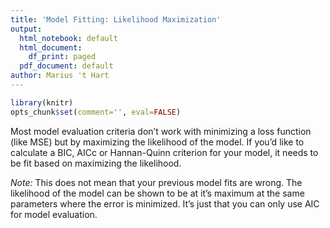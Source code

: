 ```yaml
---
title: 'Model Fitting: Likelihood Maximization'
output:
  html_notebook: default
  html_document:
    df_print: paged
  pdf_document: default
author: Marius 't Hart
---
```


```r
library(knitr)
opts_chunk$set(comment='', eval=FALSE)
```

Most model evaluation criteria don't work with minimizing a loss function (like MSE) but by maximizing the likelihood of the model. If you'd like to calculate a BIC, AICc or Hannan-Quinn criterion for your model, it needs to be fit based on maximizing the likelihood.

_Note:_ This does not mean that your previous model fits are wrong. The likelihood of the model can be shown to be at it's maximum at the same parameters where the error is minimized. It's just that you can only use AIC for model evaluation.

